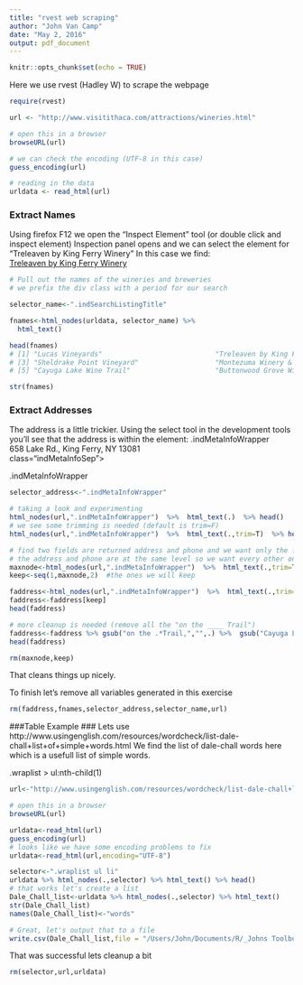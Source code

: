 ```yaml
---
title: "rvest web scraping"
author: "John Van Camp"
date: "May 2, 2016"
output: pdf_document
---
```


```r
knitr::opts_chunk$set(echo = TRUE)
```

Here we use rvest (Hadley W) to scrape the webpage
```r
require(rvest)

url <- "http://www.visitithaca.com/attractions/wineries.html"

# open this in a browser
browseURL(url)

# we can check the encoding (UTF-8 in this case) 
guess_encoding(url)

# reading in the data
urldata <- read_html(url)

```

### Extract Names ###
Using firefox F12 we open the "Inspect Element" tool (or double click and inspect element)
Inspection panel opens and we can select the element for "Treleaven by King Ferry Winery"
In this case we find:
    <div class="indSearchListingTitle"><a  
    href="http://www.visitithaca.com/attractions/Treleaven-by-King-Ferry-Winery-298" title="" 
    data-dtn-link="">Treleaven by King Ferry Winery</a></div>

```r
# Pull out the names of the wineries and breweries
# we prefix the div class with a period for our search

selector_name<-".indSearchListingTitle"

fnames<-html_nodes(urldata, selector_name) %>%
  html_text()

head(fnames)
# [1] "Lucas Vineyards"                            "Treleaven by King Ferry Winery"            
# [3] "Sheldrake Point Vineyard"                   "Montezuma Winery & Hidden Marsh Distillery"
# [5] "Cayuga Lake Wine Trail"                     "Buttonwood Grove Winery"     

str(fnames)
```

### Extract Addresses ###
The address is a little trickier. Using the select tool in the development tools you'll see that the address is within the element: .indMetaInfoWrapper
  <div class="indMetaInfoWrapper">658 Lake Rd., King Ferry, NY 13081 
  <div>class="indMetaInfoSep"></div></div>
            
.indMetaInfoWrapper
```r
selector_address<-".indMetaInfoWrapper"

# taking a look and experimenting
html_nodes(url,".indMetaInfoWrapper")  %>%  html_text(.)  %>% head()
# we see some trimming is needed (default is trim=F)
html_nodes(url,".indMetaInfoWrapper")  %>%  html_text(.,trim=T)  %>% head()

# find two fields are returned address and phone and we want only the first
# the address and phone are at the same level so we want every other one
maxnode<-html_nodes(url,".indMetaInfoWrapper")  %>%  html_text(.,trim=T)  %>% length()
keep<-seq(1,maxnode,2)  #the ones we will keep

faddress<-html_nodes(url,".indMetaInfoWrapper")  %>%  html_text(.,trim=T)
faddress<-faddress[keep]
head(faddress)

# more cleanup is needed (remove all the "on the ____ Trail")
faddress<-faddress %>% gsub("on the .*Trail,","",.) %>%  gsub("Cayuga Lake Wine Trail,","",.)
head(faddress)

rm(maxnode,keep)
```

That cleans things up nicely.

To finish let's remove all variables generated in this exercise
```r
rm(faddress,fnames,selector_address,selector_name,url)
```

###Table Example ###
Lets use http://www.usingenglish.com/resources/wordcheck/list-dale-chall+list+of+simple+words.html
We find the list of dale-chall words here which is a usefull list of simple words.

.wraplist > ul:nth-child(1)

```r
url<-"http://www.usingenglish.com/resources/wordcheck/list-dale-chall+list+of+simple+words.html"

# open this in a browser
browseURL(url)

urldata<-read_html(url)
guess_encoding(url)
# looks like we have some encoding problems to fix
urldata<-read_html(url,encoding="UTF-8")

selector<-".wraplist ul li"
urldata %>% html_nodes(.,selector) %>% html_text() %>% head()
# that works let's create a list
Dale_Chall_list<-urldata %>% html_nodes(.,selector) %>% html_text()
str(Dale_Chall_list)
names(Dale_Chall_list)<-"words"

# Great, let's output that to a file 
write.csv(Dale_Chall_list,file = "/Users/John/Documents/R/_Johns Toolbox/Dale_Chall_Words.csv")
```

That was successful lets cleanup a bit
```r
rm(selector,url,urldata)
```

